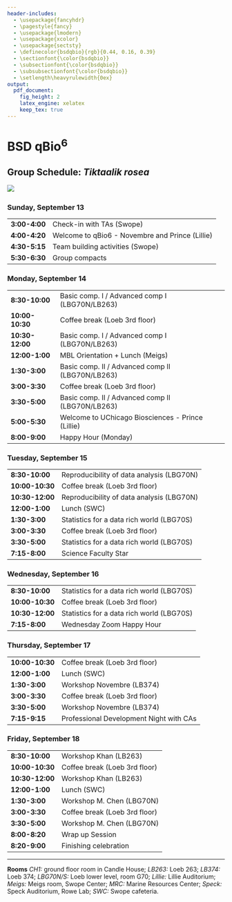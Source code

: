 ```yaml
---
header-includes:
  - \usepackage{fancyhdr}
  - \pagestyle{fancy}
  - \usepackage{lmodern}
  - \usepackage{xcolor}
  - \usepackage{sectsty}
  - \definecolor{bsdqbio}{rgb}{0.44, 0.16, 0.39}
  - \sectionfont{\color{bsdqbio}}
  - \subsectionfont{\color{bsdqbio}}
  - \subsubsectionfont{\color{bsdqbio}}
  - \setlength\heavyrulewidth{0ex}
output:
  pdf_document:
    fig_height: 2
    latex_engine: xelatex
    keep_tex: true
---
```

# BSD qBio$^6$ 

## Group Schedule: *Tiktaalik rosea*
 ![](https://github.com/StefanoAllesina/BSD-QBio5/raw/master/logo_group/Tiktaalik_roseae.png)     

### Sunday, September 13 

------------------    ---------------------------------------------------
**3:00-4:00**         Check-in with TAs (Swope)                          
**4:00-4:20**         Welcome to qBio6 - Novembre and Prince (Lillie)    
**4:30-5:15**         Team building activities (Swope)                   
**5:30-6:30**         Group compacts                                     
------------------    ---------------------------------------------------

### Monday, September 14 

------------------    ---------------------------------------------------
**8:30-10:00**        Basic comp. I / Advanced comp I (LBG70N/LB263)     
**10:00-10:30**       Coffee break (Loeb 3rd floor)                      
**10:30-12:00**       Basic comp. I / Advanced comp I (LBG70N/LB263)     
**12:00-1:00**        MBL Orientation + Lunch (Meigs)                    
**1:30-3:00**         Basic comp. II / Advanced comp II (LBG70N/LB263)   
**3:00-3:30**         Coffee break (Loeb 3rd floor)                      
**3:30-5:00**         Basic comp. II / Advanced comp II (LBG70N/LB263)   
**5:00-5:30**         Welcome to UChicago Biosciences - Prince (Lillie)  
**8:00-9:00**         Happy Hour (Monday)                                
------------------    ---------------------------------------------------

### Tuesday, September 15 

------------------    ---------------------------------------------------
**8:30-10:00**        Reproducibility of data analysis (LBG70N)          
**10:00-10:30**       Coffee break (Loeb 3rd floor)                      
**10:30-12:00**       Reproducibility of data analysis (LBG70N)          
**12:00-1:00**        Lunch (SWC)                                        
**1:30-3:00**         Statistics for a data rich world (LBG70S)          
**3:00-3:30**         Coffee break (Loeb 3rd floor)                      
**3:30-5:00**         Statistics for a data rich world (LBG70S)          
**7:15-8:00**         Science Faculty Star                               
------------------    ---------------------------------------------------

### Wednesday, September 16 

------------------    ---------------------------------------------------
**8:30-10:00**        Statistics for a data rich world (LBG70S)          
**10:00-10:30**       Coffee break (Loeb 3rd floor)                      
**10:30-12:00**       Statistics for a data rich world (LBG70S)          
**7:15-8:00**          Wednesday Zoom Happy Hour                         
------------------    ---------------------------------------------------

### Thursday, September 17 

------------------    ---------------------------------------------------
**10:00-10:30**       Coffee break (Loeb 3rd floor)                      
**12:00-1:00**        Lunch (SWC)                                        
**1:30-3:00**         Workshop Novembre (LB374)                          
**3:00-3:30**         Coffee break (Loeb 3rd floor)                      
**3:30-5:00**         Workshop Novembre (LB374)                          
**7:15-9:15**         Professional Development Night with CAs            
------------------    ---------------------------------------------------

### Friday, September 18 

------------------    ---------------------------------------------------
**8:30-10:00**        Workshop Khan (LB263)                              
**10:00-10:30**       Coffee break (Loeb 3rd floor)                      
**10:30-12:00**       Workshop Khan (LB263)                              
**12:00-1:00**        Lunch (SWC)                                        
**1:30-3:00**         Workshop M. Chen (LBG70N)                          
**3:00-3:30**         Coffee break (Loeb 3rd floor)                      
**3:30-5:00**         Workshop M. Chen (LBG70N)                          
**8:00-8:20**         Wrap up Session                                    
**8:20-9:00**         Finishing celebration                              
------------------    ---------------------------------------------------



-------


**Rooms** *CH1:* ground floor room in Candle House; *LB263:* Loeb 263; *LB374:* Loeb 374; 
*LBG70N/S:* Loeb lower level, room G70; *Lillie:* Lillie Auditorium; 
*Meigs:* Meigs room, Swope Center; 
*MRC:* Marine Resources Center; 
*Speck:* Speck Auditorium, Rowe Lab; *SWC:* Swope cafeteria.
  
